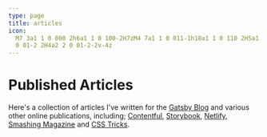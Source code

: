```yaml
---
type: page
title: articles
icon:
  M7 3a1 1 0 000 2h6a1 1 0 100-2H7zM4 7a1 1 0 011-1h10a1 1 0 110 2H5a1 1 0 01-1-1zM2 11a2 2 0 012-2h12a2 2 0 012 2v4a2 2
  0 01-2 2H4a2 2 0 01-2-2v-4z
---
```



# Published Articles

Here's a collection of articles I've written for the [Gatsby Blog](https://www.gatsbyjs.com/contributors/paul-scanlon)
and various other online publications, including; [Contentful](https://www.contentful.com/),
[Storybook](https://storybook.js.org/), [Netlify](https://www.netlify.com/),
[Smashing Magazine](https://www.smashingmagazine.com/) and [CSS Tricks](https://css-tricks.com/).

<AllArticles />
